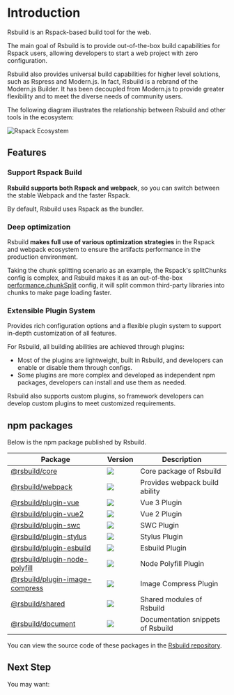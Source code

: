 # Introduction

Rsbuild is an Rspack-based build tool for the web.

The main goal of Rsbuild is to provide out-of-the-box build capabilities for Rspack users, allowing developers to start a web project with zero configuration.

Rsbuild also provides universal build capabilities for higher level solutions, such as Rspress and Modern.js. In fact, Rsbuild is a rebrand of the Modern.js Builder. It has been decoupled from Modern.js to provide greater flexibility and to meet the diverse needs of community users.

The following diagram illustrates the relationship between Rsbuild and other tools in the ecosystem:

![Rspack Ecosystem](https://github.com/web-infra-dev/rsbuild/assets/7237365/1ec93ad6-b8b1-475b-963f-cba1e7d79dec)

## Features

### Support Rspack Build

**Rsbuild supports both Rspack and webpack**, so you can switch between the stable Webpack and the faster Rspack.


<Rspack />

By default, Rsbuild uses Rspack as the bundler.

### Deep optimization

Rsbuild **makes full use of various optimization strategies** in the Rspack and webpack ecosystem to ensure the artifacts performance in the production environment.

Taking the chunk splitting scenario as an example, the Rspack's splitChunks config is complex, and Rsbuild makes it as an out-of-the-box [performance.chunkSplit](/config/options/performance.html#performancechunksplit) config, it will split common third-party libraries into chunks to make page loading faster.

### Extensible Plugin System

Provides rich configuration options and a flexible plugin system to support in-depth customization of all features.

For Rsbuild, all building abilities are achieved through plugins:

- Most of the plugins are lightweight, built in Rsbuild, and developers can enable or disable them through configs.
- Some plugins are more complex and developed as independent npm packages, developers can install and use them as needed.

Rsbuild also supports custom plugins, so framework developers can develop custom plugins to meet customized requirements.

## npm packages

Below is the npm package published by Rsbuild.

| Package                                                                                        | Version                                                                            | Description                       |
| ---------------------------------------------------------------------------------------------- | ---------------------------------------------------------------------------------- | --------------------------------- |
| [@rsbuild/core](https://www.npmjs.com/package/@rsbuild/core)                                   | ![](https://img.shields.io/npm/v/@rsbuild/core?style=flat-square)                  | Core package of Rsbuild           |
| [@rsbuild/webpack](https://www.npmjs.com/package/@rsbuild/webpack)                             | ![](https://img.shields.io/npm/v/@rsbuild/webpack?style=flat-square)               | Provides webpack build ability    |
| [@rsbuild/plugin-vue](https://www.npmjs.com/package/@rsbuild/plugin-vue)                       | ![](https://img.shields.io/npm/v/@rsbuild/plugin-vue?style=flat-square)            | Vue 3 Plugin                      |
| [@rsbuild/plugin-vue2](https://www.npmjs.com/package/@rsbuild/plugin-vue2)                     | ![](https://img.shields.io/npm/v/@rsbuild/plugin-vue2?style=flat-square)           | Vue 2 Plugin                      |
| [@rsbuild/plugin-swc](https://www.npmjs.com/package/@rsbuild/plugin-swc)                       | ![](https://img.shields.io/npm/v/@rsbuild/plugin-swc?style=flat-square)            | SWC Plugin                        |
| [@rsbuild/plugin-stylus](https://www.npmjs.com/package/@rsbuild/plugin-stylus)                 | ![](https://img.shields.io/npm/v/@rsbuild/plugin-stylus?style=flat-square)         | Stylus Plugin                     |
| [@rsbuild/plugin-esbuild](https://www.npmjs.com/package/@rsbuild/plugin-esbuild)               | ![](https://img.shields.io/npm/v/@rsbuild/plugin-esbuild?style=flat-square)        | Esbuild Plugin                    |
| [@rsbuild/plugin-node-polyfill](https://www.npmjs.com/package/@rsbuild/plugin-node-polyfill)   | ![](https://img.shields.io/npm/v/@rsbuild/plugin-node-polyfill?style=flat-square)  | Node Polyfill Plugin              |
| [@rsbuild/plugin-image-compress](https://www.npmjs.com/package/@rsbuild/plugin-image-compress) | ![](https://img.shields.io/npm/v/@rsbuild/plugin-image-compress?style=flat-square) | Image Compress Plugin             |
| [@rsbuild/shared](https://www.npmjs.com/package/@rsbuild/shared)                               | ![](https://img.shields.io/npm/v/@rsbuild/shared?style=flat-square)                | Shared modules of Rsbuild         |
| [@rsbuild/document](https://www.npmjs.com/package/@rsbuild/document)                           | ![](https://img.shields.io/npm/v/@rsbuild/document?style=flat-square)              | Documentation snippets of Rsbuild |

You can view the source code of these packages in the [Rsbuild repository](https://github.com/web-infra-dev/rsbuild).

## Next Step

You may want:


<NextSteps>
  <Step
    href="/guide/start/quick-start.html"
    title="Quick Start"
    description="Learn how to use Rsbuild"
  />
  <Step
    href="/guide/start/features.html"
    title="All Features"
    description="Learn all features of Rsbuild"
  />
  <Step
    href="/config/index.html"
    title="Config"
    description="View detailed config documentation"
  />
</NextSteps>
